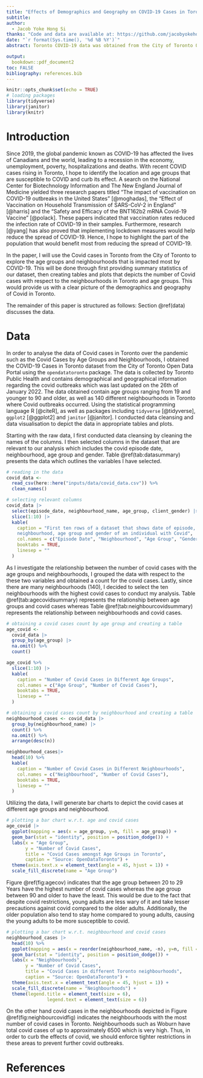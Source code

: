 ```yaml
---
title: "Effects of Demographics and Geography on COVID-19 Cases in Toronto"
subtitle: 
author: 
  - Jacob Yoke Hong Si
thanks: "Code and data are available at: https://github.com/jacobyokehongsi/starter_folder-main."
date: "`r format(Sys.time(), '%d %B %Y')`"
abstract: Toronto COVID-19 data was obtained from the City of Toronto Open Portal to determine how different age groups and neighbourhoods in Toronto affected the number of COVID-19 cases. From our data analysis, we determined that there is an obvious difference in number of covid cases in these variables where specific age groups and neighbourhoods tend to have higher covid cases. With the information obtained, we could use it to implement tighter lockdown measures in these areas to curb the impact of Covid.

output:
  bookdown::pdf_document2
toc: FALSE
bibliography: references.bib
---
```


```r
knitr::opts_chunk$set(echo = TRUE)
# loading packages
library(tidyverse)
library(janitor)
library(knitr)
```

# Introduction

Since 2019, the global pandemic known as COVID-19 has affected the lives of Canadians and the world, leading to a recession in the economy, unemployment, poverty, hospitalizations and deaths. With recent COVID cases rising in Toronto, I hope to identify the location and age groups that are susceptible to COVID and curb its effect. A search on the National Center for Biotechnology Information and The New England Journal of Medicine yielded three research papers titled “The impact of vaccination on COVID-19 outbreaks in the United States” [@moghadas], the “Effect of Vaccination on Household Transmission of SARS-CoV-2 in England” [@harris] and the “Safety and Efficacy of the BNT162b2 mRNA Covid-19 Vaccine” [@polack]. These papers indicated that vaccination rates reduced the infection rate of COVID-19 in their samples. Furthermore, research [@yang] has also proved that implementing lockdown measures would help reduce the spread of COVID-19. Hence, I hope to highlight the part of the population that would benefit most from reducing the spread of COVID-19.

In the paper, I will use the Covid cases in Toronto from the City of Toronto to explore the age groups and neighbourhoods that is impacted most by COVID-19. This will be done through first providing summary statistics of our dataset, then creating tables and plots that depicts the number of Covid cases with respect to the neighbourhoods in Toronto and age groups. This would provide us with a clear picture of the demographics and geography of Covid in Toronto.


The remainder of this paper is structured as follows: Section \@ref(data) discusses the data.

# Data

In order to analyse the data of Covid cases in Toronto over the pandemic such as the Covid Cases by Age Groups and Neighbourhoods, I obtained the COVID-19 Cases in Toronto dataset from the City of Toronto Open Data Portal using the `opendatatoronto` package. The data is collected by Toronto Public Health and contains demographical and geographical information regarding the covid outbreaks which was last updated on the 26th of January 2022. The data obtained contain age groups ranging from 19 and younger to 90 and older, as well as 140 different neighbourhoods in Toronto where Covid outbreaks occurred. Using the statistical programming language R [@citeR], as well as packages including `tidyverse` [@tidyverse], `ggplot2` [@ggplot2] and `janitor` [@janitor]. I conducted data cleansing and data visualisation to depict the data in appropriate tables and plots.

Starting with the raw data, I first conducted data cleansing by cleaning the names of the columns. I then selected columns in the dataset that are relevant to our analysis which includes the covid episode date, neighbourhood, age group and gender. Table \@ref(tab:datasummary) presents the data which outlines the variables I have selected. 

```r
# reading in the data
covid_data <- 
  read_csv(here::here("inputs/data/covid_data.csv")) %>% 
  clean_names()

# selecting relevant columns
covid_data |>
  select(episode_date, neighbourhood_name, age_group, client_gender) |>
  slice(1:10) |>
  kable(
    caption = "First ten rows of a dataset that shows date of episode, 
    neighbourhood, age group and gender of an individual with Covid",
    col.names = c("Episode Date", "Neighbourhood", "Age Group", "Gender"),
    booktabs = TRUE, 
    linesep = ""
  )
```

As I investigate the relationship between the number of covid cases with the age groups and neighbourhoods, I grouped the data with respect to the these two variables and obtained a count for the covid cases. Lastly, since there are many neighbourhoods (140), I decided to select the ten neighbourhoods with the highest covid cases to conduct my analysis. Table \@ref(tab:agecovidsummary) represents the relationship between age groups and covid cases whereas Table \@ref(tab:neighbourcovidsummary) represents the relationship between neighbourhoods and covid cases.


```r
# obtaining a covid cases count by age group and creating a table
age_covid <- 
  covid_data |> 
  group_by(age_group) |>
  na.omit() %>% 
  count() 

age_covid %>% 
  slice(1:10) |>
  kable(
    caption = "Number of Covid Cases in Different Age Groups",
    col.names = c("Age Group", "Number of Covid Cases"),
    booktabs = TRUE, 
    linesep = ""
  )
```

```r
# obtaining a covid cases count by neighbourhood and creating a table
neighbourhood_cases <- covid_data |>
  group_by(neighbourhood_name) |>
  count() %>%
  na.omit() %>%
  arrange(desc(n))

neighbourhood_cases|>
  head(10) %>%
  kable(
    caption = "Number of Covid Cases in Different Neighbourhoods",
    col.names = c("Neighbourhood", "Number of Covid Cases"),
    booktabs = TRUE,
    linesep = ""
  )
```
\newpage
Utilizing the data, I will generate bar charts to depict the covid cases at different age groups and neighbourhood. 

```r
# plotting a bar chart w.r.t. age and covid cases
age_covid |>
  ggplot(mapping = aes(x = age_group, y=n, fill = age_group)) +
  geom_bar(stat = "identity", position = position_dodge()) +
  labs(x = "Age Group",
       y = "Number of Covid Cases",
       title = "Covid Cases amongst Age Groups in Toronto",
       caption = "Source: OpenDataToronto") +
  theme(axis.text.x = element_text(angle = 45, hjust = 1)) +
  scale_fill_discrete(name = "Age Group")
```

Figure \@ref(fig:agecov) indicates that the age group between 20 to 29 Years have the highest number of covid cases whereas the age group between 90 and older to have the least. This would be due to the fact that despite covid restrictions, young adults are less wary of it and take lesser precautions against covid compared to the older adults. Additionally, the older population also tend to stay home compared to young adults, causing the young adults to be more susceptible to covid.


\newpage
```r
# plotting a bar chart w.r.t. neighbourhood and covid cases
neighbourhood_cases |>
  head(10) %>%
  ggplot(mapping = aes(x = reorder(neighbourhood_name, -n), y=n, fill = neighbourhood_name)) +
  geom_bar(stat = "identity", position = position_dodge()) +
  labs(x = "Neighbourhoods",
       y = "Number of Covid Cases",
       title = "Covid Cases in different Toronto neighbourhoods",
       caption = "Source: OpenDataToronto") +
  theme(axis.text.x = element_text(angle = 45, hjust = 1)) +
  scale_fill_discrete(name = "Neighbourhoods") +
  theme(legend.title = element_text(size = 6),
               legend.text = element_text(size = 6))
```


On the other hand covid cases in the neighbourhoods depicted in Figure \@ref(fig:neighbourcovidfig) indicates the neighbourhoods with the most number of covid cases in Toronto. Neighbourhoods such as Woburn have total covid cases of up to approximately 6500 which is very high. Thus, in order to curb the effects of covid, we should enforce tighter restrictions in these areas to prevent further covid outbreaks.


\newpage


# References


